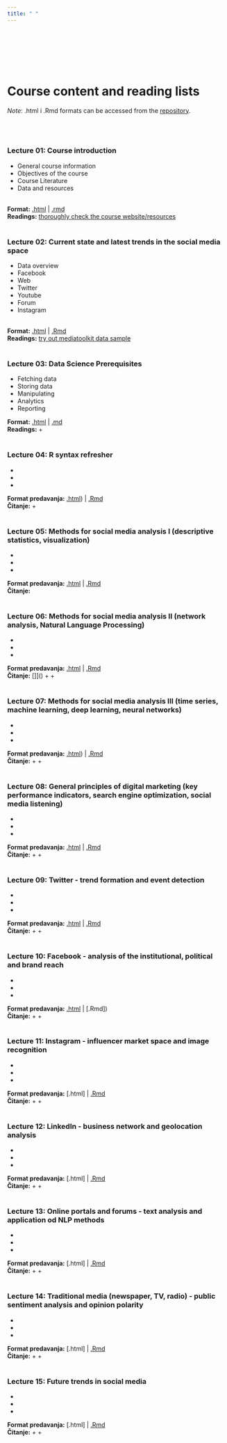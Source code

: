 ```yaml
---
title: " "
---
```


<br>
<br>
<br>
<br>
<br>

# Course content and reading lists
*Note*: .html i .Rmd formats can be accessed from the  [repository](https://github.com/lusiki/Learning-Social-Media-Analytics).
<br>
<br>
<br>
<br>



### Lecture 01: Course introduction


- General course information
- Objectives of the course
- Course Literature
- Data and resources

<br>
**Format:** [.html](https://raw.githack.com/lusiki/Learning-Social-Media-Analytics/main/lectures/Regular%20Classes/Lecture-1-Course-introduction.html) | [.rmd](https://github.com/lusiki/Learning-Social-Media-Analytics/blob/main/lectures/Regular%20Classes/Lecture%201%20Course%20introduction.Rmd)
<br>
**Readings:**  [thoroughly check the course website/resources](https://lusiki.github.io/Learning-Social-Media-Analytics/index.html)
<br>
<br>

### Lecture 02: Current state and latest trends in the social media space

- Data overview
- Facebook
- Web
- Twitter
- Youtube
- Forum
- Instagram

<br>
**Format:** [.html](https://github.com/lusiki/Learning-Social-Media-Analytics/blob/main/lectures/Regular%20Classes/Lecture-2-State-and-trends.html) | [.Rmd](https://github.com/lusiki/Learning-Social-Media-Analytics/blob/main/lectures/Regular%20Classes/Lecture%202%20State%20and%20trends.Rmd) 
<br>
**Readings:** [try out mediatoolkit data sample](https://github.com/lusiki/Learning-Social-Media-Analytics/blob/main/data/Mediatoolkit/sample.xlsx)
<br>
<br>

### Lecture 03: Data Science Prerequisites

- Fetching data
- Storing data
- Manipulating
- Analytics
- Reporting

**Format:** [.html](https://raw.githack.com/lusiki/Learning-Social-Media-Analytics/main/lectures/Regular%20Classes/Lecture-3-Data-Science-Prerequisites.html) | [.md](https://github.com/lusiki/Learning-Social-Media-Analytics/blob/main/lectures/Regular%20Classes/Lecture-3-Data-Science-Prerequisites.md) 
<br>
**Readings:** []() + []()
<br>
<br>



### Lecture 04: R syntax refresher 

-
-  
- 


**Format predavanja:** [.html]()) | [.Rmd]() 
<br>
**Čitanje:** []() + []()
<br>
<br>

### Lecture 05: Methods for social media analysis I (descriptive statistics, visualization)

- 
- 
- 


**Format predavanja:** [.html]() | [.Rmd]() 
<br>
**Čitanje:** []()
<br>
<br>

### Lecture 06: Methods for social media analysis II (network analysis, Natural Language Processing)

- 
- 
- 



**Format predavanja:** [.html]() | [.Rmd]() 
<br>
**Čitanje:** []]() + []() + []()
<br>
<br>


### Lecture 07: Methods for social media analysis III (time series, machine learning, deep learning, neural networks)

- 
- 
- 

**Format predavanja:** [.html]()) | [.Rmd]() 
<br>
**Čitanje:** []() + []() + []()
<br>
<br>

### Lecture 08: General principles of digital marketing (key performance indicators, search engine optimization, social media listening)

- 
- 
-



**Format predavanja:** [.html]() | [.Rmd]() 
<br>
**Čitanje:** []() + []() + []()
<br>
<br>

### Lecture 09: Twitter - trend formation and event detection

- 
- 
- 


**Format predavanja:** [.html]() | [.Rmd]() 
<br>
**Čitanje:** []() + []() + []()
<br>
<br>

### Lecture 10: Facebook - analysis of the institutional, political and brand reach

- 
- 
- 


**Format predavanja:** [.html]() | [.Rmd]) 
<br>
**Čitanje:** []() + []() + []()
<br>
<br>


### Lecture 11: Instagram - influencer market space and image recognition

- 
- 
- 


**Format predavanja:** [.html] | [.Rmd]() 
<br>
**Čitanje:** []() + []() + []()
<br>
<br>


### Lecture 12: LinkedIn - business network and geolocation analysis

- 
- 
- 


**Format predavanja:** [.html] | [.Rmd]() 
<br>
**Čitanje:** []() + []() + []()
<br>
<br>



### Lecture 13: Online portals and forums - text analysis and application od NLP methods

- 
- 
- 


**Format predavanja:** [.html] | [.Rmd]() 
<br>
**Čitanje:** []() + []() + []()
<br>
<br>

### Lecture 14: Traditional media (newspaper, TV, radio) - public sentiment analysis and opinion polarity

- 
- 
- 


**Format predavanja:** [.html] | [.Rmd]() 
<br>
**Čitanje:** []() + []() + []()
<br>
<br>


### Lecture 15: Future trends in social media

- 
- 
- 


**Format predavanja:** [.html] | [.Rmd]() 
<br>
**Čitanje:** []() + []() + []()
<br>
<br>
